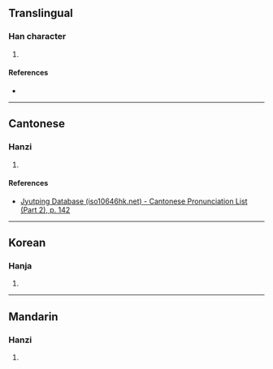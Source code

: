 {{character info/new}}
==Translingual==

===Han character===
{{Han char|rn=85|rad=水|as=10|sn=13|four=|canj=EBMO|ids=⿰氵冡}}

# {{defn|Han|sort=水10}}

====References====
* {{Han ref|kx=0639.220|dkj=17932|dj=1046.140|hdz=31709.030|uh=6E95|ud=28309}}

----

==Cantonese==

===Hanzi===
{{yue-hanzi|jyut=[[mung4]]|y=mung4}}

# {{defn|lang=yue|sort=水10}}

====References====
*[http://www.iso10646hk.net/jp/document/download.jsp Jyutping Database (iso10646hk.net) - Cantonese Pronunciation List (Part 2), p. 142]

----

==Korean==

===Hanja===
{{ko-hanja|hangeul=몽|eumhun=|rv=mong|mr=mong|y=mong}}

# {{defn|lang=ko|sort=水10}}

----

==Mandarin==

===Hanzi===
{{cmn-hanzi|pin=[[mèng]] ([[meng4]])|wg=meng<sup>4</sup>}}

# {{defn|lang=cmn|sort=水10}}